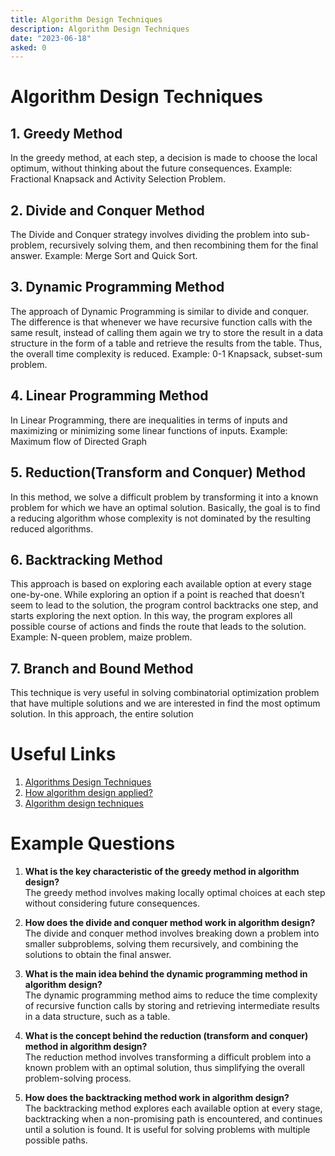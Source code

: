```yaml
---
title: Algorithm Design Techniques
description: Algorithm Design Techniques
date: "2023-06-18"
asked: 0
---
```


# Algorithm Design Techniques

## 1. Greedy Method

In the greedy method, at each step, a decision is made to choose the local optimum, without thinking about the future consequences. Example: Fractional Knapsack and Activity Selection Problem.

## 2. Divide and Conquer Method

The Divide and Conquer strategy involves dividing the problem into sub-problem, recursively solving them, and then recombining them for the final answer. Example: Merge Sort and Quick Sort.

## 3. Dynamic Programming Method

The approach of Dynamic Programming is similar to divide and conquer. The difference is that whenever we have recursive function calls with the same result, instead of calling them again we try to store the result in a data structure in the form of a table and retrieve the results from the table. Thus, the overall time complexity is reduced. Example: 0-1 Knapsack, subset-sum problem.

## 4. Linear Programming Method

In Linear Programming, there are inequalities in terms of inputs and maximizing or minimizing some linear functions of inputs.
Example: Maximum flow of Directed Graph

## 5. Reduction(Transform and Conquer) Method

In this method, we solve a difficult problem by transforming it into a known problem for which we have an optimal solution. Basically, the goal is to find a reducing algorithm whose complexity is not dominated by the resulting reduced algorithms.

## 6. Backtracking Method

This approach is based on exploring each available option at every stage one-by-one. While exploring an option if a point is reached that doesn’t seem to lead to the solution, the program control backtracks one step, and starts exploring the next option. In this way, the program explores all possible course of actions and finds the route that leads to the solution. Example: N-queen problem, maize problem.

## 7. Branch and Bound Method

This technique is very useful in solving combinatorial optimization problem that have multiple solutions and we are interested in find the most optimum solution. In this approach, the entire solution

# Useful Links

1. [Algorithms Design Techniques](https://www.geeksforgeeks.org/algorithms-design-techniques/)
2. [How algorithm design applied?](https://online.wlu.ca/news/2019/02/12/how-algorithm-design-applied)
3. [Algorithm design techniques](https://www.javatpoint.com/daa-algorithm-design-techniques)

# Example Questions

1. **What is the key characteristic of the greedy method in algorithm design?**\
   The greedy method involves making locally optimal choices at each step without considering future consequences.

2. **How does the divide and conquer method work in algorithm design?**\
   The divide and conquer method involves breaking down a problem into smaller subproblems, solving them recursively, and combining the solutions to obtain the final answer.

3. **What is the main idea behind the dynamic programming method in algorithm design?**\
   The dynamic programming method aims to reduce the time complexity of recursive function calls by storing and retrieving intermediate results in a data structure, such as a table.

4. **What is the concept behind the reduction (transform and conquer) method in algorithm design?**\
   The reduction method involves transforming a difficult problem into a known problem with an optimal solution, thus simplifying the overall problem-solving process.

5. **How does the backtracking method work in algorithm design?**\
   The backtracking method explores each available option at every stage, backtracking when a non-promising path is encountered, and continues until a solution is found. It is useful for solving problems with multiple possible paths.
